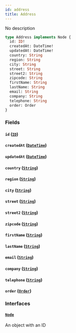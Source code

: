 ```yaml
---
id: address
title: Address
---
```


No description

```graphql
type Address implements Node {
  id: ID!
  createdAt: DateTime!
  updatedAt: DateTime!
  country: String
  region: String
  city: String
  street: String
  street2: String
  zipcode: String
  firstName: String
  lastName: String
  email: String
  company: String
  telephone: String
  order: Order
}
```

### Fields

#### `id` ([`ID`](../../order-view-service/scalars/id))

#### `createdAt` ([`DateTime`](../../order-view-service/scalars/date-time))

#### `updatedAt` ([`DateTime`](../../order-view-service/scalars/date-time))

#### `country` ([`String`](../../order-view-service/scalars/string))

#### `region` ([`String`](../../order-view-service/scalars/string))

#### `city` ([`String`](../../order-view-service/scalars/string))

#### `street` ([`String`](../../order-view-service/scalars/string))

#### `street2` ([`String`](../../order-view-service/scalars/string))

#### `zipcode` ([`String`](../../order-view-service/scalars/string))

#### `firstName` ([`String`](../../order-view-service/scalars/string))

#### `lastName` ([`String`](../../order-view-service/scalars/string))

#### `email` ([`String`](../../order-view-service/scalars/string))

#### `company` ([`String`](../../order-view-service/scalars/string))

#### `telephone` ([`String`](../../order-view-service/scalars/string))

#### `order` ([`Order`](../../order-view-service/objects/order))

### Interfaces

#### [`Node`](../../order-view-service/interfaces/node)

An object with an ID
